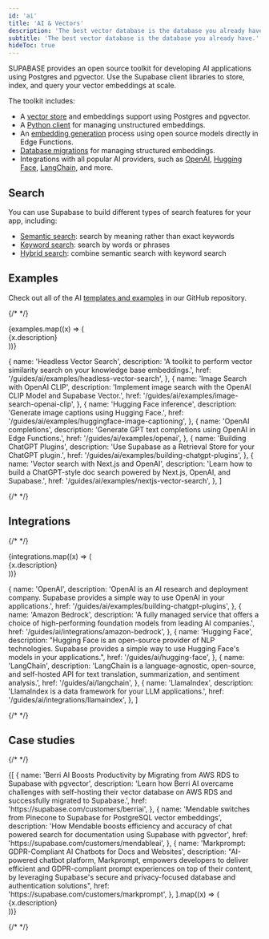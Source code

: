 ```yaml
---
id: 'ai'
title: 'AI & Vectors'
description: 'The best vector database is the database you already have.'
subtitle: 'The best vector database is the database you already have.'
hideToc: true
---
```


SUPABASE provides an open source toolkit for developing AI applications using Postgres and pgvector. Use the Supabase client libraries to store, index, and query your vector embeddings at scale.

The toolkit includes:

- A [vector store](/docs/guides/ai/vector-columns) and embeddings support using Postgres and pgvector.
- A [Python client](/docs/guides/ai/vecs-python-client) for managing unstructured embeddings.
- An [embedding generation](/docs/guides/ai/quickstarts/generate-text-embeddings) process using open source models directly in Edge Functions.
- [Database migrations](/docs/guides/ai/examples/headless-vector-search#prepare-your-database) for managing structured embeddings.
- Integrations with all popular AI providers, such as [OpenAI](/docs/guides/ai/examples/openai), [Hugging Face](/docs/guides/ai/hugging-face), [LangChain](/docs/guides/ai/langchain), and more.

## Search

You can use Supabase to build different types of search features for your app, including:

- [Semantic search](/docs/guides/ai/semantic-search): search by meaning rather than exact keywords
- [Keyword search](/docs/guides/ai/keyword-search): search by words or phrases
- [Hybrid search](/docs/guides/ai/hybrid-search): combine semantic search with keyword search

## Examples

Check out all of the AI [templates and examples](https://github.com/supabase/supabase/tree/master/examples/ai) in our GitHub repository.

{/* <!-- vale off --> */}

<div className="grid md:grid-cols-12 gap-4 not-prose">
  {examples.map((x) => (
    <div className="col-span-4" key={x.href}>
      <Link href={x.href} passHref>
        <GlassPanel icon={'/docs/img/icons/github-icon'} hasLightIcon={true} title={x.name}>
          {x.description}
        </GlassPanel>
      </Link>
    </div>
  ))}
</div>

  {
    name: 'Headless Vector Search',
    description: 'A toolkit to perform vector similarity search on your knowledge base embeddings.',
    href: '/guides/ai/examples/headless-vector-search',
  },
  {
    name: 'Image Search with OpenAI CLIP',
    description: 'Implement image search with the OpenAI CLIP Model and Supabase Vector.',
    href: '/guides/ai/examples/image-search-openai-clip',
  },
  {
    name: 'Hugging Face inference',
    description: 'Generate image captions using Hugging Face.',
    href: '/guides/ai/examples/huggingface-image-captioning',
  },
  {
    name: 'OpenAI completions',
    description: 'Generate GPT text completions using OpenAI in Edge Functions.',
    href: '/guides/ai/examples/openai',
  },
  {
    name: 'Building ChatGPT Plugins',
    description: 'Use Supabase as a Retrieval Store for your ChatGPT plugin.',
    href: '/guides/ai/examples/building-chatgpt-plugins',
  },
  {
    name: 'Vector search with Next.js and OpenAI',
    description:
      'Learn how to build a ChatGPT-style doc search powered by Next.js, OpenAI, and Supabase.',
    href: '/guides/ai/examples/nextjs-vector-search',
  },
]

{/* <!-- vale on --> */}

## Integrations

{/* <!-- vale off --> */}

<div className="grid md:grid-cols-12 gap-4 not-prose">
  {integrations.map((x) => (
    <div className="col-span-4" key={x.href}>
      <Link href={x.href} passHref>
        <GlassPanel title={x.name}>{x.description}</GlassPanel>
      </Link>
    </div>
  ))}
</div>

  {
    name: 'OpenAI',
    description:
      'OpenAI is an AI research and deployment company. Supabase provides a simple way to use OpenAI in your applications.',
    href: '/guides/ai/examples/building-chatgpt-plugins',
  },
  {
    name: 'Amazon Bedrock',
    description:
      'A fully managed service that offers a choice of high-performing foundation models from leading AI companies.',
    href: '/guides/ai/integrations/amazon-bedrock',
  },
  {
    name: 'Hugging Face',
    description:
      "Hugging Face is an open-source provider of NLP technologies. Supabase provides a simple way to use Hugging Face's models in your applications.",
    href: '/guides/ai/hugging-face',
  },
  {
    name: 'LangChain',
    description:
      'LangChain is a language-agnostic, open-source, and self-hosted API for text translation, summarization, and sentiment analysis.',
    href: '/guides/ai/langchain',
  },
  {
    name: 'LlamaIndex',
    description: 'LlamaIndex is a data framework for your LLM applications.',
    href: '/guides/ai/integrations/llamaindex',
  },
]

{/* <!-- vale on --> */}

## Case studies

{/* <!-- vale off --> */}

<div className="grid md:grid-cols-12 gap-4 not-prose">
  {[
    {
      name: 'Berri AI Boosts Productivity by Migrating from AWS RDS to Supabase with pgvector',
      description:
        'Learn how Berri AI overcame challenges with self-hosting their vector database on AWS RDS and successfully migrated to Supabase.',
      href: 'https://supabase.com/customers/berriai',
    },
    {
      name: 'Mendable switches from Pinecone to Supabase for PostgreSQL vector embeddings',
      description:
        'How Mendable boosts efficiency and accuracy of chat powered search for documentation using Supabase with pgvector',
      href: 'https://supabase.com/customers/mendableai',
    },
    {
      name: 'Markprompt: GDPR-Compliant AI Chatbots for Docs and Websites',
      description:
        "AI-powered chatbot platform, Markprompt, empowers developers to deliver efficient and GDPR-compliant prompt experiences on top of their content, by leveraging Supabase's secure and privacy-focused database and authentication solutions",
      href: 'https://supabase.com/customers/markprompt',
    },
  ].map((x) => (
    <div className="col-span-4" key={x.href}>
      <Link href={x.href} passHref>
        <GlassPanel title={x.name}>{x.description}</GlassPanel>
      </Link>
    </div>
  ))}
</div>

{/* <!-- vale on --> */}
